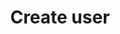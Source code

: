 ---
title: 'Create user'
openapi: 'POST /2023-11/admin/users'
description: 'Creates a new user under the authenticated company. This endpoint allows you to define the user’s name, email, role, and other optional metadata. Once created, the user can access the system according to their assigned permissions.'
---